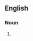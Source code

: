 {{also|bed-sitters}}
==English==

===Noun===
{{head|en|noun plural form}}

# {{plural of|bedsitter|lang=en}}